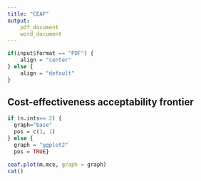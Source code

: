 ```yaml
---
title: "CEAF"
output: 
	pdf_document
	word_document
---
```


```r
if(input$format == "PDF") {
    align = "center"
} else {
    align = "default"
}
```

## Cost-effectiveness acceptability frontier

```r
if (n.ints== 2) {
  graph="base"
  pos = c(1, 1)
} else {
  graph = "ggplot2"
  pos = TRUE}

ceaf.plot(m.mce, graph = graph)
cat()
```

